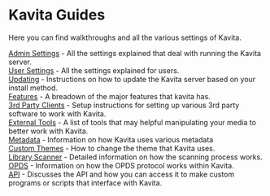 # Kavita Guides 

Here you can find walkthroughs and all the various settings of Kavita.

[Admin Settings](guides/admin-settings/general) - All the settings explained that deal with running the Kavita server. <br/>
[User Settings](guides/user-settings/account) - All the settings explained for users. <br/>
[Updating](guides/updating/updating-docker) - Instructions on how to update the Kavita server based on your install method. <br/>
[Features](guides/features) - A breadown of the major features that kavita has. <br/>
[3rd Party Clients](guides/3rdparty/aidoku) - Setup instructions for setting up various 3rd party software to work with Kavita. <br/>
[External Tools](guides/external-tools/mangamanager) - A list of tools that may helpful manipulating your media to better work with Kavita. <br/>
[Metadata](guides/external-tools/mangamanager) - Information on how Kavita uses various metadata <br/>
[Custom Themes](guides/themes/) - How to change the theme that Kavita uses. <br/>
[Library Scanner](guides/scanner/) - Detailed information on how the scanning process works. <br/>
[OPDS](guides/opds/) - Information on how the OPDS protocol works within Kavita. <br/>
[API](guides/api/) - Discusses the API and how you can access it to make custom programs or scripts that interface with Kavita. <br/>